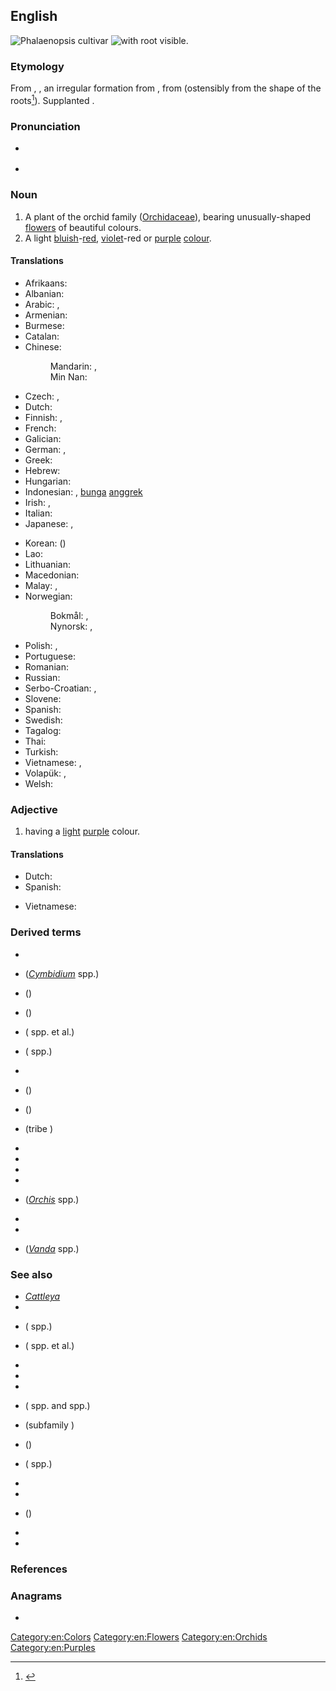 ==English==
{{wikipedia}}
[[Image:Twin orchids.jpg|thumb|''[[Phalaenopsis]]'' cultivar]]
[[Image:Orchis_lactea_rhizotubers.jpg|thumb|{{taxlink|Orchis lactea|species|ver=191015}} with root visible.]]

===Etymology===
From {{bor|en|NL.|Orchideae}}, {{m|la|Orchidaceae}}, an irregular formation from {{der|en|la|orchis}}, from {{der|en|grc|ὄρχις|t=orchid, testicle}} (ostensibly from the shape of the roots<ref>{{R:LSJ|ὄρχις}}</ref>). Supplanted {{noncog|enm|ballockwort|lit=testicle plant}}.

===Pronunciation===
* {{a|UK}} {{IPA|en|/ˈɔː.kɪd/}}
* {{a|US}} {{IPA|en|/ˈɔɹ.kɪd/}}

===Noun===
{{en-noun}}

# A plant of the orchid family ([[Orchidaceae]]), bearing unusually-shaped [[flower]]s of beautiful colours. {{defdate|mid-19th C.}}
# A light [[blue|bluish]]-[[red]], [[violet]]-red or [[purple]] [[color|colour]].
#: {{color panel|DA70D6}}

====Translations====
{{trans-top|plant}}
* Afrikaans: {{t+|af|orgidee|f}}
* Albanian: {{t+|sq|orkide}}
* Arabic: {{t|ar|أورْكيد|m|tr=ʼūrkīd}}, {{t|ar|سَحْلَب|m|tr=saḥlab}}
* Armenian: {{t+|hy|խոլորձ}}
* Burmese: {{t+|my|သစ်ခွ|tr=thi'-khwa.|sc=Mymr}}
* Catalan: {{t|ca|orquídia|f}}
* Chinese:
*: Mandarin: {{t+|cmn|蘭花|sc=Hani}}, {{t+|cmn|兰花|tr=lánhuā|sc=Hani}}
*: Min Nan: {{t+|nan|蘭花|tr=lân-hue|sc=Hans}}
* Czech: {{t|cs|orchidea|f}}, {{t+|cs|orchidej|f}}
* Dutch: {{t+|nl|orchidee|f}}
* Finnish: {{t+|fi|kämmekkä}}, {{t+|fi|orkidea}}
* French: {{t+|fr|orchidée|f}}
* Galician: {{t+|gl|orquídea|f}}
* German: {{t+|de|Orchidee|f}}, {{t|de|Knabenkraut|n}}
* Greek: {{t+|el|ορχιδέα|f}}
* Hebrew: {{t+|he|סחלב|tr=sachlav}}
* Hungarian: {{t+|hu|orchidea}}
* Indonesian: {{t+|id|anggrek}}, [[bunga]] [[anggrek]]
* Irish: {{t|ga|magairlín|m}}, {{t|ga|lus na magairlí|m}}
* Italian: {{t+|it|orchidea|f}}
* Japanese: {{t+|ja|蘭|tr=らん, ran|sc=Jpan}}, {{t|ja|蘭の花|tr=らんのはな, ran-no-hana|sc=Jpan}}
{{trans-mid}}
* Korean: {{t+|ko|난초}} ({{t+|ko|蘭草}})
* Lao: {{t|lo|ດອກກ້ວຍໄມ້}}
* Lithuanian: {{t|lt|orchidėja|f}}
* Macedonian: {{t|mk|орхидеја|f|tr=orhidéja}}
* Malay: {{t|ms|anggerik}}, {{t|ms|orkid}}
* Norwegian:
*: Bokmål: {{t+|nb|orkidé|m}}, {{t|nb|orkide|m}}
*: Nynorsk: {{t|nn|orkidé|m}}, {{t|nn|orkide|m}}
* Polish: {{t+|pl|orchidea|f}}, {{t+|pl|storczyk|m-in}}
* Portuguese: {{t+|pt|orquídea|f}}
* Romanian: {{t+|ro|orhidee|f}}
* Russian: {{t+|ru|орхиде́я|f}}
* Serbo-Croatian: {{t|sh|orhideja|f}}, {{t+|sh|kaćun|m}}
* Slovene: {{t+|sl|orhideja|f}}
* Spanish: {{t|es|orquídea|f}}
* Swedish: {{t+|sv|orkidé|c}}
* Tagalog: {{t|tl|dapo}}
* Thai: {{t+|th|กล้วยไม้}}
* Turkish: {{t+|tr|orkide}}
* Vietnamese: {{t+|vi|phong lan}}, {{t|vi|cây lan}}
* Volapük: {{t|vo|lorkid}}, {{t|vo|rogid}}
* Welsh: {{t|cy|tegeirian}}
{{trans-bottom}}

{{trans-top|colour}}
{{trans-mid}}
{{trans-bottom}}

===Adjective===
{{en-adj|-}}

# {{lb|en|colour}} having a [[light]] [[purple]] colour.

====Translations====
{{trans-top|colour}}
* Dutch: {{t|nl|lichtpaars}}
* Spanish: {{t|es|orquídea}}
{{trans-mid}}
* Vietnamese: {{t|vi|cây lan}}
{{trans-bottom}}

===Derived terms===
{{der-top}}
* {{l|en|bee orchid}}
* {{vern|boat orchid}} (''[[Cymbidium]]'' spp.)
* {{l|en|fly orchid}} ({{taxlink|Ophrys insectifera|species|ver=191015}})
* {{vern|fragrant orchid}} ({{taxlink|Gymnadenia conopsea|species|ver=191015}})
* {{vern|fringed orchid}} ({{taxlink|Platanthera|genus|ver=191015}} spp. et al.)
* {{vern|hyacinth orchid|pl=s}} ({{taxlink|Dipodium|genus|ver=191015}} spp.) 
* {{vern|monkey orchid}}
* {{vern|musk orchid}} ({{taxlink|Herminium monorchis|species|ver=191015}})
* {{l|en|odontoglossum}} ({{taxlink|Odontoglossum|genus|ver=191015}})
* {{l|en|orchid bee}} (tribe {{taxlink|Euglossini|tribe|ver=191015}})
* {{vern|orchid tree}}
* {{l|en|orchidaceous}}
* {{l|en|orchidectomy}}
* {{l|en|orchidopexy}}
* {{l|en|orchis}} (''[[Orchis]]'' spp.)
* {{l|en|polyorchidism}}
* {{vern|scented orchid}}
* {{vern|vanda orchid}} (''[[Vanda]]'' spp.)
{{der-bottom}}

===See also===
{{rel-top|Other articles}}
* ''[[Cattleya]]''
* {{l|en|clinandrium}}
* {{l|en|coralroot}} ({{taxlink|Corallorhiza|genus|ver=191015}} spp.)
* {{vern|fringed orchis}} ({{taxlink|Platanthera|genus|ver=191015}} spp. et al.)
* {{vern|gold bee}}
* {{l|en|helleborine}}
* {{l|en|labellum}}
* {{l|en|ladies' tresses}} ({{taxlink|Spiranthes|genus|ver=191015}} spp. and {{taxlink|Goodyera|genus|ver=191015}} spp.)
* {{l|en|lady's slipper}} (subfamily {{taxlink|Cypripedioideae|subfamily|ver=191015}})
* {{l|en|puttyroot}} ({{taxlink|Aplectrum hyemale|species|ver=191015}})
* {{vern|rattlesnake plantain}} ({{taxlink|Goodyera|genus|ver=191015}} spp.)
* {{l|en|resupinate}}
* {{l|en|salep}}
* {{vern|swamp pink}} ({{taxlink|Helonias bullata|species|ver=191015}})
* {{l|en|twayblade}}
* {{l|en|Appendix:Colors}}
{{rel-bottom}}

===References===
<references />

===Anagrams===
* {{anagrams|en|a=cdhior|rhodic}}

[[Category:en:Colors]]
[[Category:en:Flowers]]
[[Category:en:Orchids]]
[[Category:en:Purples]]